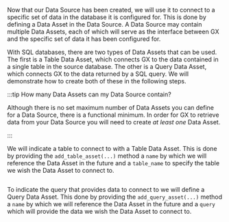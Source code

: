 Now that our Data Source has been created, we will use it to connect to a specific set of data in the database it is configured for.  This is done by defining a Data Asset in the Data Source.  A Data Source may contain multiple Data Assets, each of which will serve as the interface between GX and the specific set of data it has been configured for.

With SQL databases, there are two types of Data Assets that can be used.  The first is a Table Data Asset, which connects GX to the data contained in a single table in the source database.  The other is a Query Data Asset, which connects GX to the data returned by a SQL query.  We will demonstrate how to create both of these in the following steps.

:::tip How many Data Assets can my Data Source contain?

Although there is no set maximum number of Data Assets you can define for a Data Source, there is a functional minimum.  In order for GX to retrieve data from your Data Source you will need to create *at least one* Data Asset.

:::

We will indicate a table to connect to with a Table Data Asset.  This is done by providing the `add_table_asset(...)` method a `name` by which we will reference the Data Asset in the future and a `table_name` to specify the table we wish the Data Asset to connect to.

```python name="docs/docusaurus/docs/snippets/aws_redshift_deployment_patterns.py table_asset"
```

To indicate the query that provides data to connect to we will define a Query Data Asset.  This done by providing the `add_query_asset(...)` method a `name` by which we will reference the Data Asset in the future and a `query` which will provide the data we wish the Data Asset to connect to.

```python name="docs/docusaurus/docs/snippets/aws_redshift_deployment_patterns.py query_asset"
```
